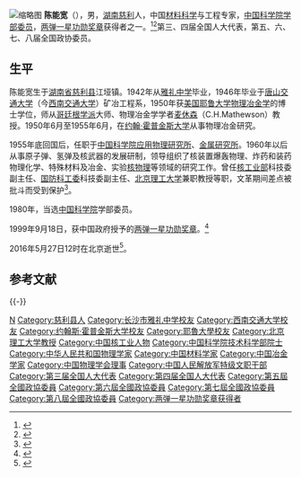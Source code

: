 [[File:陈能宽照片.jpg|缩略图]]
'''陈能宽'''（{{bd|1923年|4月28日|2016年|5月27日|catIdx=Chen陈能宽}}），男，[[湖南|湖南]][[慈利|慈利]]人，中国[[材料科学|材料科学]]与工程专家，[[中国科学院学部委员|中国科学院学部委员]]，[[两弹一星功勋奖章|两弹一星功勋奖章]]获得者之一。<ref>{{Cite web|title=两弹一星元勋：陈能宽|url=http://www.xztc.edu.cn/hangtian/ldyx/cnk.htm|accessdate=|work=忻州师范学院|archiveurl=https://web.archive.org/web/20070606181245/http://www.xztc.edu.cn/hangtian/ldyx/cnk.htm|archivedate=2007-06-06}}</ref><ref>{{Cite web|title=陈能宽|url=http://www.hlhl.org.cn/news/findnews/showsub.asp?id=239|accessdate=2007-12-01|publisher=何梁何利基金|archive-url=https://web.archive.org/web/20111108235237/http://www.hlhl.org.cn/news/findnews/showsub.asp?id=239|archive-date=2011-11-08|dead-url=no}}</ref>第三、四届全国人大代表，第五、六、七、八届全国政协委员。

== 生平 ==
陈能宽生于[[湖南省|湖南省]][[慈利县|慈利县]]江垭镇。1942年从[[雅礼中学|雅礼中学]]毕业，1946年毕业于[[唐山交通大学|唐山交通大学]]（今[[西南交通大学|西南交通大学]]）矿冶工程系，1950年获[[美国|美国]][[耶鲁大学|耶鲁大学]][[物理冶金学|物理冶金学]]的博士学位，师从[[哥廷根学派|哥廷根学派]]大师、物理冶金学学者[[麦休森|麦休森]]（C.H.Mathewson）教授。1950年6月至1955年6月，在[[约翰·霍普金斯大学|约翰·霍普金斯大学]]从事物理冶金研究。

1955年底回国后，任职于[[中国科学院应用物理研究所|中国科学院应用物理研究所]]、[[中国科学院金属研究所|金属研究所]]。1960年以后从事原子弹、氢弹及核武器的发展研制，领导组织了核装置爆轰物理、炸药和装药物理化学、特殊材料及冶金、实验[[核物理|核物理]]等领域的研究工作。曾任[[中华人民共和国核工业部|核工业部]]科技委副主任、[[国防科工委|国防科工委]]科技委副主任、[[北京理工大学|北京理工大学]]兼职教授等职，文革期间差点被批斗而受到保护<ref>{{cite news|title=许身为国陈能宽：最短时间搞出我国首颗原子弹所需起爆件|url=http://www.thepaper.cn/newsDetail_forward_1476058|accessdate=2016-05-29|newspaper=澎湃新闻|archive-date=2016-06-01|archive-url=https://web.archive.org/web/20160601070539/http://www.thepaper.cn/newsDetail_forward_1476058|dead-url=no|author=吴明静, 凌晏, 逄锦桥|work=|date=2016-05-29}}</ref>。

1980年，当选[[中国科学院|中国科学院]]学部委员。

1999年9月18日，获中国政府授予的[[两弹一星功勋奖章|两弹一星功勋奖章]]。<ref>{{Cite web|title=中共中央 国务院 中央军委关于表彰为研制“两弹一星”作出突出贡献的科技专家并授予“两弹一星功勋奖章”的决定|url=https://www.gmw.cn/01gmrb/1999-09/19/GB/GM%5E18184%5E1%5EGM1-1909.HTM|access-date=2022-03-18|date=1999-09-19|work=光明日报}}</ref>

2016年5月27日12时在北京逝世<ref>{{cite news|title=著名核物理学家、“两弹一星”元勋陈能宽逝世，享年94岁|url=http://www.thepaper.cn/newsDetail_forward_1476028|accessdate=2016-05-29|newspaper=澎湃新闻|archive-date=2016-05-31|archive-url=https://web.archive.org/web/20160531193603/http://www.thepaper.cn/newsDetail_forward_1476028|dead-url=no|author=赵中良, 田琪永|date=2016-05-29}}</ref>。

== 参考文献 ==
{{Reflist}}

{{-}}
{{中国两弹一星功勋奖章获得者}}
{{中国科学院技术科学部院士}}
{{中国物理学会第三届理事会}}

{{Authority control}}
{{DEFAULTSORT:Chen陈}}
[[Category:陈姓|N]]
[[Category:慈利县人|Category:慈利县人]]
[[Category:长沙市雅礼中学校友|Category:长沙市雅礼中学校友]]
[[Category:西南交通大学校友|Category:西南交通大学校友]]
[[Category:约翰斯·霍普金斯大学校友|Category:约翰斯·霍普金斯大学校友]]
[[Category:耶魯大學校友|Category:耶魯大學校友]]
[[Category:北京理工大学教授|Category:北京理工大学教授]]
[[Category:中国核工业人物|Category:中国核工业人物]]
[[Category:中国科学院技术科学部院士|Category:中国科学院技术科学部院士]]
[[Category:中华人民共和国物理学家|Category:中华人民共和国物理学家]]
[[Category:中国材料学家|Category:中国材料学家]]
[[Category:中国冶金学家|Category:中国冶金学家]]
[[Category:中国物理学会理事|Category:中国物理学会理事]]
[[Category:中国人民解放军特级文职干部|Category:中国人民解放军特级文职干部]]
[[Category:第三届全国人大代表|Category:第三届全国人大代表]]
[[Category:第四届全国人大代表|Category:第四届全国人大代表]]
[[Category:第五屆全國政協委員|Category:第五屆全國政協委員]]
[[Category:第六屆全國政協委員|Category:第六屆全國政協委員]]
[[Category:第七屆全國政協委員|Category:第七屆全國政協委員]]
[[Category:第八屆全國政協委員|Category:第八屆全國政協委員]]
[[Category:两弹一星功勋奖章获得者|Category:两弹一星功勋奖章获得者]]